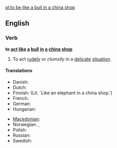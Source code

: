 [[pl:to be like a bull in a china shop]]
==English==

===Verb===
'''to [[act]] [[like]] [[a]] [[bull]] [[in]] [[a]] [[china]] [[shop]]'''

# {{idiom}} To act [[rudely]] or ''clumsily'' in a [[delicate]] [[situation]].

====Translations====
{{trans-top|To act rudely or ''clumsily'' in a delicate situation}}
* Danish: {{t|da|som en elefant i en glasbutik}}
* Dutch: {{t|nl|als een olifant in een porseleinkast}}
* Finnish: {{t|fi|kuin norsu posliinikaupassa}} (Lit. `Like an elephant in a china shop.')
* French: {{t+|fr|comme un éléphant dans un magasin de porcelaine}}
* German: {{t|de|sich wie ein Elefant im Porzellanladen verhalten}}
* Hungarian: {{t-|hu|mint elefánt a porcelánüzletben}}
{{trans-mid}}
* [[Macedonian]]: {{t-|mk|се однесува како слон во стакларница|sc=Cyrl|xs=Macedonian}}
* Norwegian: {{t-|no|som en elefant i en glassbutikk}}, {{t-|no|som en elefant i et glassmagasin}}
* Polish: {{t|pl|poruszać się jak słoń w składzie porcelany}}
* Russian: {{t-|ru|вести себя, как слон в посудной лавке|sc=Cyrl}}
* Swedish: {{t|sv|smidig som en elefant i en porslinsbutik}}
{{trans-bottom}}